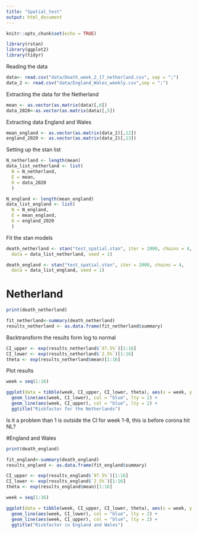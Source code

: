 ```yaml
---
title: "Spatial_test"
output: html_document
---
```


```r
knitr::opts_chunk$set(echo = TRUE)
```

```r
library(rstan)
library(ggplot2)
library(tidyr)
```

Reading the data
```r
data<- read.csv("data/Death_week_2_17_netherland.csv", sep = ";")
data_2 <- read.csv("data/England_Wales_weekly.csv",sep = ";")

```

Extracting the data for the Netherland
```r
mean <- as.vector(as.matrix(data)[,6])
data_2020<-as.vector(as.matrix(data)[,5])
```

Extracting data England and Wales
```r
mean_england <- as.vector(as.matrix(data_2)[,12])
england_2020 <- as.vector(as.matrix(data_2)[,13])
```


Setting up the stan list
```r
N_netherland <- length(mean)
data_list_netherland <- list(
  N = N_netherland, 
  E = mean,
  O = data_2020
  )
```


```r
N_england <- length(mean_england)
data_list_england <- list(
  N = N_england, 
  E = mean_england,
  O = england_2020
  )
```


Fit the stan models
```r
death_netherland <- stan("test_spatial.stan", iter = 2000, chains = 4,
  data = data_list_netherland, seed = 1)

```

```r
death_england <- stan("test_spatial.stan", iter = 2000, chains = 4,
  data = data_list_england, seed = 1)

```

# Netherland
```r
print(death_netherland)

fit_netherland<-summary(death_netherland)
results_netherland <- as.data.frame(fit_netherland$summary)

```

Backtransform the results form log to normal
```r
CI_upper <- exp(results_netherland$`97.5%`)[1:16]
CI_lower <- exp(results_netherland$`2.5%`)[1:16]
theta <- exp(results_netherland$mean)[1:16]

```

Plot results
```r
week = seq(1:16)

ggplot(data = tibble(week, CI_upper, CI_lower, theta), aes(x = week, y = theta)) + geom_point() + geom_line(lty = 2) +
  geom_line(aes(week, CI_lower), col = "blue", lty = 2) +
  geom_line(aes(week, CI_upper), col = "blue", lty = 2) + 
  ggtitle("Riskfactor for the Netherlands")

```
Is it a problem than 1 is outside the CI for week 1-8, this is before corona hit NL?

#England and Wales
```r
print(death_england)

fit_england<-summary(death_england)
results_england <- as.data.frame(fit_england$summary)

```

```r
CI_upper <- exp(results_england$`97.5%`)[1:16]
CI_lower <- exp(results_england$`2.5%`)[1:16]
theta <- exp(results_england$mean)[1:16]

```

```r
week = seq(1:16)

ggplot(data = tibble(week, CI_upper, CI_lower, theta), aes(x = week, y = theta)) + geom_point() + geom_line(lty = 2) +
  geom_line(aes(week, CI_lower), col = "blue", lty = 2) +
  geom_line(aes(week, CI_upper), col = "blue", lty = 2) + 
  ggtitle("Riskfactor in England and Wales")

```


